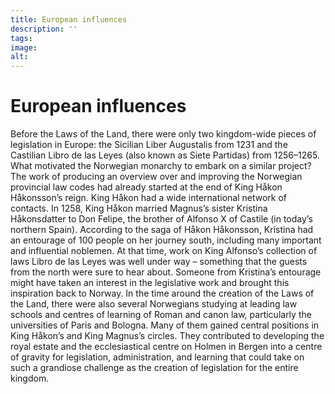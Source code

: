 ```yaml
---
title: European influences
description: ''
tags:
image: 
alt: 
---
```




# European influences

<Container stil="initial side">
    Before the Laws of the Land, there were only two kingdom-wide pieces of legislation in Europe: the Sicilian Liber Augustalis from 1231 and the Castilian Libro de las Leyes (also known as Siete Partidas) from 1256–1265. What motivated the Norwegian monarchy to embark on a similar project? The work of producing an overview over and improving the Norwegian provincial law codes had already started at the end of King Håkon Håkonsson’s reign. King Håkon had a wide international network of contacts. In 1258, King Håkon married Magnus’s sister Kristina Håkonsdatter to Don Felipe, the brother of Alfonso X of Castile (in today’s northern Spain). According to the saga of Håkon Håkonsson, Kristina had an entourage of 100 people on her journey south, including many important and influential noblemen. At that time, work on King Alfonso’s collection of laws Libro de las Leyes was well under way – something that the guests from the north were sure to hear about. Someone from Kristina’s entourage might have taken an interest in the legislative work and brought this inspiration back to Norway. In the time around the creation of the Laws of the Land, there were also several Norwegians studying at leading law schools and centres of learning of Roman and canon law, particularly the universities of Paris and Bologna. Many of them gained central positions in King Håkon’s and King Magnus’s circles. They contributed to developing the royal estate and the ecclesiastical centre on Holmen in Bergen into a centre of gravity for legislation, administration, and learning that could take on such a grandiose challenge as the creation of legislation for the entire kingdom.
</Container>

<Work id="ubb-ms-0791-b" />
